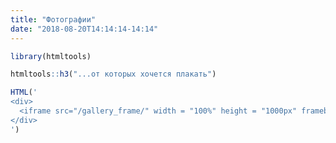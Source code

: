 ```yaml
---
title: "Фотографии"
date: "2018-08-20T14:14:14-14:14"
---
```


```r
library(htmltools)

htmltools::h3("...от которых хочется плакать")
```

```r

HTML('
<div>
  <iframe src="/gallery_frame/" width = "100%" height = "1000px" frameborder = 0></iframe>
</div>
')

```

